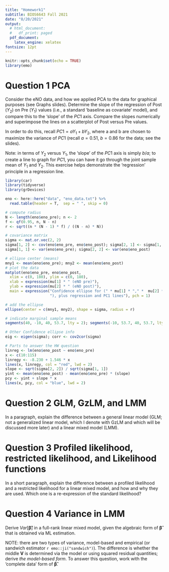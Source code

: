 ---
title: "Homework1"
subtitle: BIOS6643 Fall 2021
date: "8/20/2021"
output:
  # html_document:
  #   df_print: paged
  pdf_document:
    latex_engine: xelatex
fontsize: 12pt
---

```{r setup, include=FALSE}
knitr::opts_chunk$set(echo = TRUE)
library(emo)
```

# Question 1 PCA 

Consider the eNO data, and how we applied PCA to the data for graphical purposes (see Graphs slides).  Determine the slope of the regression of Post ($Y_2$) on Pre ($Y_1$) values (i.e., a standard 'baseline as covariate' model), and compare this to the 'slope' of the $PC1$ axis.  Compare the slopes numerically and superimpose the lines on a scatterplot of Post versus Pre values.  


In order to do this, recall $PC1 = a Y_1 + b Y_2$, where a and b are chosen to maximize the variance of $PC1$ (recall $a=0.51$, $b=0.86$ for the data; see the slides).  


Note:  in terms of $Y_2$ versus $Y_1$, the 'slope' of the $PC1$ axis is simply $b/a$; to create a line to graph for $PC1$, you can have it go through the joint sample mean of $Y_1$ and $Y_2$.  This exercise helps demonstrate the 'regression' principle in a regression line.

\textcolor{blue}{A few comments: First, in terms of the graph, $PC1$ is an axis rather than a line, just like $Y_1$ and $Y_2$. This is why we need to anchor it through something; it makes sense to have it go through the joint sample means of $Y_1$ and $Y_2$, just like the regression line does. This will allows us to determine an intercept for $PC1$ in addition to the slope, which we already know. **See the code below** that walks through the calculations. Note in the graph below I added the 95% confidence ellipse for the joint mean (like a confidence interval but generalizing to 2 dimensions). You only need to plot the 2 lines on the scatterplot for full credit (blue=PC1 'line', red=regression line). In this case there is not much 'regression’ in the regression line.
Note that the slope of the regression line is $(SD_{post} / SD_{pre}) \times r$ and the slope of the $PC1$ line is $SD_{post} / SD_{pre}$; since $r$ is close to 1, we do not see much difference between the two.}

```{r echo=TRUE, fig.align="center", fig.height=8, fig.width=8, message=FALSE, warning=FALSE, out.width="80%"}
library(car)
library(tidyverse)
library(grDevices)

eno <- here::here("data", "eno_data.txt") %>%
  read.table(header = T,  sep = " ", skip = 0)

# compute radius
N <- length(eno$eno_pre); n <- 2
f <- qf(0.95, n, N - n)
r <- sqrt((n * (N - 1) * f) / ((N - n) * N))

# covariance matrix
sigma <- mat.or.vec(2, 2)
sigma[1, 2] <- cov(eno$eno_pre, eno$eno_post); sigma[2, 1] <- sigma[1, 2]
sigma[1, 1] <- var(eno$eno_pre); sigma[2, 2] <- var(eno$eno_post)

# ellipse center (means)
mny1 <- mean(eno$eno_pre); mny2 <- mean(eno$eno_post)
# plot the data
matplot(eno$eno_pre, eno$eno_post,
  xlim = c(0, 180), ylim = c(0, 180),
  xlab = expression(mu[1] * " (eNO pre)"),
  ylab = expression(mu[2] * " (eNO post)"),
  main = expression("Confidence ellipse for (" * mu[1] * "," *  mu[2] * 
                    "), plus regression and PC1 lines"), pch = 1)

# add the ellipse
ellipse(center = c(mny1, mny2), shape = sigma, radius = r)

# indicate marginal sample means
segments(40, -10, 40, 53.7, lty = 2); segments(-10, 53.7, 40, 53.7, lty = 2)

# Other Confidence ellipse info
eig <- eigen(sigma); corr <- cov2cor(sigma)

# Parts to answer the HW question
linreg <- lm(eno$eno_post ~ eno$eno_pre)
x <- c(10:115)
linregy <- -8.230 + 1.546 * x
lines(x, linregy, col = "red", lwd = 2)
slope <- sqrt(sigma[2, 2]) / sqrt(sigma[1, 1])
yint <- mean(eno$eno_post) - mean(eno$eno_pre) * (slope)
pcy <- yint + slope * x
lines(x, pcy, col = "blue", lwd = 2)
```


\newpage

# Question 2 GLM, GzLM, and LMM

In a paragraph, explain the difference between a general linear model (GLM; not a generalized linear model, which I denote with GzLM and which will be discussed more later) and a linear mixed model (LMM).

\textcolor{blue}{Basically, a general linear model (GLM) is for independent (e.g., cross-sectional) data, and a linear mixed model (LMM) accounts for correlated data. The GLM is a special case of the LMM when there are no random effects and the error covariance matrix is simple ($\sigma^2 \pmb I$). Both modeling approaches are regression-type models, where we are trying to understand the relationship between an outcome and several.}


\newpage

# Question 3 Profiled likelihood, restricted likelihood, and Likelihood functions

In a short paragraph, explain the difference between a profiled likelihood and a restricted likelihood for a linear mixed model, and how and why they are used.  Which one is a re-expression of the standard likelihood?

\textcolor{blue}{A profiled likelihood is a re-expression of the standard likelihood. The common profiled likelihood for a linear mixed model is expressed completely in terms of the covariance parameters. This is accomplished by maximizing the likelihood conditioned on the covariance parameters, and then solving for the fixed effects. This leads to an algebraic form for $\pmb {\hat \beta}$, expressed as a function of the covariance parameters. This form can then be substituted back in for $\pmb {\beta}$, so that the likelihood is completely expressed in terms of covariance parameters, but it is intrinsically the same likelihood. The restricted likelihood considers a linear form of the original $\pmb Y$ that eliminates the fixed effects completely, so it is a different likelihood. The purpose is to get unbiased (or at least less biased) estimators of covariance parameters. The difficulty is there is no true mechanism to estimate the fixed effect parameters with the restricted likelihood, so what is typically done is that the ML algebraic form for $\pmb {\hat \beta}$ is employed.}

\newpage

# Question 4 Variance in LMM

Derive $Var[\pmb {\hat \beta}]$ in a full-rank linear mixed model, given the algebraic form of $\pmb {\hat \beta}$  that is obtained via ML estimation.  

NOTE:  there are two types of variance, model-based and empirical (or sandwich estimator `r emo::ji("sandwich")`).  The difference is whether the middle $\pmb V$ is determined via the model or using squared residual quantities; derive _the model-based form_.  To answer this question, work with the 'complete data' form of $\pmb {\hat \beta}$.


\textcolor{blue}{The ML estimator has form $\pmb {\hat \beta} = (\pmb X^t \pmb V^{-1}\pmb X)^-\pmb X^t\pmb V^{-1}\pmb Y$, which is a linear form of $\pmb Y$. Since we are dealing with a model with full rank $\pmb X$, then $\pmb {\hat \beta} = (\pmb X^t \pmb V^{-1} \pmb X)^{-1}\pmb X^t \pmb V^{-1}\pmb Y$. The linear form result says $Var[\pmb{AY}] = \pmb A Var[\pmb Y] \pmb A^t$; so let $\pmb A = (\pmb X^t \pmb V^{-1} \pmb X)^{-1} \pmb X^t \pmb V^{-1}$ and 

$$
\begin{aligned}
Var[\pmb {\hat \beta}] 
&= \pmb A Var[\pmb Y] \pmb A^t\\
&= \Big[(\pmb X^t \pmb V^{-1} \pmb X)^{-1} \pmb X^t \pmb V^{-1} \Big] Var[\pmb Y] \Big[(\pmb X^t \pmb V^{-1} \pmb X)^{-1} \pmb X^t \pmb V^{-1} \Big]^t\\
&= \Big[(\pmb X^t \pmb V^{-1} \pmb X)^{-1} \pmb X^t \pmb V^{-1} \Big] \pmb V \Big[(\pmb X^t \pmb V^{-1} \pmb X)^{-1} \pmb X^t \pmb V^{-1} \Big]^t\\
&= (\pmb X^t \pmb V^{-1} \pmb X)^{-1} \pmb X^t \pmb V^{-1} \pmb V (\pmb V^{-1})^{t} \pmb X  \Big[(\pmb X^t \pmb V^{-1} \pmb X)^{-1} \Big]^t\\
&= (\pmb X^t \pmb V^{-1} \pmb X)^{-1} \pmb X^t \pmb V^{-1} \pmb V \pmb V^{-1} \pmb X  \Big[(\pmb X^t \pmb V^{-1} \pmb X)^{-1} \Big]^t\\
&= (\pmb X^t \pmb V^{-1} \pmb X)^{-1} \pmb X^t \pmb V^{-1} \pmb X  (\pmb X^t \pmb V^{-1} \pmb X)^{-1} \\
&= (\pmb X^t \pmb V^{-1} \pmb X)^{-1} 
\end{aligned}
$$


Another good practice question is to derive $Var[\pmb {L\hat \beta}]$ for an estimable $\pmb {L\beta}$ , for a less-than-full-rank model.}




